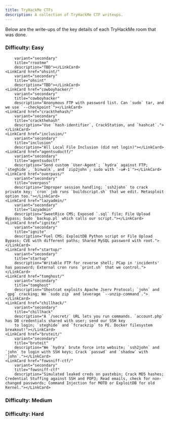 ```yaml
---
title: TryHackMe CTFs
description: A collection of TryHackMe CTF writeups.
---
```



Below are the write-ups of the key details of each TryHackMe room that was done.

### Difficulty: Easy

<CardGrid>
    <LinkCard href="basicpentestingjt/"
        variant="secondary"
        title="basicpentestingjt"
        description="Enumerate Samba users (`enum4linux.pl`), `ssh2john` to crack private key."></LinkCard>
    <LinkCard href="picklerick/"
        variant="secondary"
        title="picklerick"
        description="Use `hydra` with `R1ckRul3s`, `sudo` to root the box."></LinkCard>
    <LinkCard href="rrootme/"

        variant="secondary"
        title="rrootme"
        description="TBD"></LinkCard>
    <LinkCard href="ohsint/"
        variant="secondary"
        title="ohsint"
        description="TBD"></LinkCard>
    <LinkCard href="cowboyhacker/"
        variant="secondary"
        title="cowboyhacker"
        description="Anonymous FTP with password list. Can `sudo` tar, and we use `--checkpoint`"></LinkCard>
    <LinkCard href="crackthehash/"
        variant="secondary"
        title="crackthehash"
        description="Use `hash-identifier`, CrackStation, and `hashcat`."></LinkCard>
    <LinkCard href="inclusion/"
        variant="secondary"
        title="inclusion"
        description="All Local File Inclusion (did not login)"></LinkCard>
    <LinkCard href="agentsudoctf/"
        variant="secondary"
        title="agentsudoctf"
        description="Send custom `User-Agent`; `hydra` against FTP; `steghide`, `binwalk`, and `zip2john`; sudo with `-u#-1`"></LinkCard>
    <LinkCard href="overpass/"
        variant="secondary"
        title="overpass"
        description="Improper session handling; `ssh2john` to crack private key; `cron` job runs `buildscript.sh` that we edit. Metasploit option too."></LinkCard>
    <LinkCard href="lazyadmin/"
        variant="secondary"
        title="lazyadmin"
        description="SweetRice CMS; Exposed `.sql` file; File Upload Bypass; Sudo `backup.pl` which calls our script."></LinkCard>
    <LinkCard href="ignite/"
        variant="secondary"
        title="ignite"
        description="Fuel CMS; ExploitDB Python script or File Upload Bypass; CVE with different paths; Shared MySQL password with root."></LinkCard>
    <LinkCard href="startup/"
        variant="secondary"
        title="startup"
        description="Writable FTP for reverse shell; PCap in 'incidents' has password; External cron runs `print.sh` that we control."></LinkCard>
    <LinkCard href="tomghost/"
        variant="secondary"
        title="tomghost"
        description="Ghostcat exploits Apache Jserv Protocol; `john` and `gpg` cracking; We `sudo zip` and leverage `--unzip-command`."></LinkCard>
    <LinkCard href="chillhack/"
        variant="secondary"
        title="chillhack"
        description="A `/secret/` URL lets you run commands. `account.php` has DB credentials shared with user; send our SSH key
        to login; `steghide` and `fcrackzip` to PE. Docker filesystem breakout!"></LinkCard>
    <LinkCard href="bruteit/"
        variant="secondary"
        title="bruteit"
        description="We `hydra` brute force into website; `ssh2john` and `john` to login with SSH keys; Crack `passwd` and `shadow` with `john`."></LinkCard>
    <LinkCard href="fowsniff-ctf/"
        variant="secondary"
        title="fowsniff-ctf"
        description="Simulated leaked creds on pastebin; Crack MD5 hashes; Credential Stuffing against SSH and POP3; Read emails, check for non-changed passwords; Command Injection for MOTD or ExploitDB for old Kernel."></LinkCard>
</CardGrid>

### Difficulty: Medium

<CardGrid>
    <LinkCard href="mrrobot/"
        variant="secondary"
        title="mrrobot"
        description="Use `hydra` to brute force password for `elliot`; Edit Wordpress theme file to set up reverse shell; We can `su` because of crackable hash."></LinkCard>
    <LinkCard href="dogcat/"
        variant="secondary"
        title="dogcat"
        description="Use Local File Inclusion and HTTP header injection; Can sudo `env` so we get root, but in a container; Reverse shell container breakout via `backup.sh`."></LinkCard>  
</CardGrid>

### Difficulty: Hard

<CardGrid>
    <LinkCard href="dailybugle/"
        variant="secondary"
        title="dailybugle"
        description="Joomla SQL Injection on old OS and kernel; `john` to decrypt one `bcrypt` password. PE by running `yum` plug-in since we can `yum` as `sudo`."></LinkCard>
    <LinkCard href="internal/"
        variant="secondary"
        title="internal"
        description="Wordpress site; Hydra to brute-force password; We find Jenkins container; port-forward that and brute-force that password. PE: is an exposure of a file"></LinkCard>
</CardGrid>

